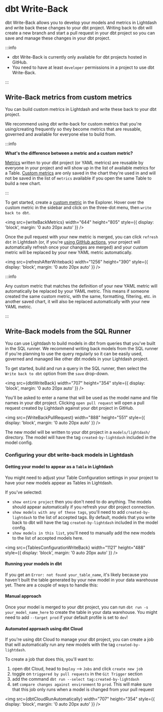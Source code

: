 
# dbt Write-Back

dbt Write-Back allows you to develop your models and metrics in Lightdash and write back these changes to your dbt project. Writing back to dbt will create a new branch and start a pull request in your dbt project so you can save and manage these changes in your dbt project.


:::info

- dbt Write-Back is currently only available for dbt projects hosted in GitHub. 
- You need to have at least `developer` permissions in a project to use dbt Write-Back.

:::

## Write-Back metrics from custom metrics

You can build custom metrics in Lightdash and write these back to your dbt project. 

We recommend using dbt write-back for custom metrics that you're using/creating frequently so they become metrics that are reusable, governed and available for everyone else to build from.

:::info 

**What's the difference between a metric and a custom metric?**

[Metrics](/references/metrics) written to your dbt project (or YAML metrics) are reusable by everyone in your project and will show up in the list of available metrics for a Table. [Custom metrics](/references/custom-fields#custom-metrics) are only saved in the chart they're used in and will not be saved in the list of `metrics` available if you open the same Table to build a new chart. 

:::

To get started, create a [custom metric](/references/custom-fields#custom-metrics) in the Explorer. Hover over the custom metric in the sidebar and click on the three-dot menu, then `write back to dbt`. 

<img
  src={writeBackMetrics}
  width="644"
  height="805"
  style={{ display: 'block', margin: '0 auto 20px auto' }}
/>

Once the pull request with your new metric is merged, you can click `refresh dbt` in Lightdash (or, if you're [using GitHub actions](../guides/cli/how-to-use-lightdash-deploy#automatically-deploy-your-changes-to-lightdash-using-a-github-action), your project will automatically refresh once your changes are merged) and your custom metric will be replaced by your new YAML metric automatically. 

<img
  src={refreshAfterWriteback}
  width="1256"
  height="390"
  style={{ display: 'block', margin: '0 auto 20px auto' }}
/>

:::info

Any custom metric that matches the definition of your new YAML metric will automatically be replaced by your YAML metric. This means if someone created the same custom metric, with the same, formatting, filtering, etc. in another saved chart, it will also be replaced automatically with your new YAML metric.

:::

## Write-Back models from the SQL Runner

You can use Lightdash to build models in dbt from queries that you've built in the SQL runner. We recommend writing back models from the SQL runner if you're planning to use the query regularly so it can be easily used, governed and managed like other dbt models in your Lightdash project.

To get started, build and run a query in the SQL runner, then select the `Write back to dbt` option from the `save` drop-down.

<img
  src={dbtWriteBack}
  width="707"
  height="354"
  style={{ display: 'block', margin: '0 auto 20px auto' }}
/>

You'll be asked to enter a name that will be used as the model name and file names in your dbt project. Clicking `open pull request` will open a pull request created by Lightdash against your dbt project in GitHub.

<img
  src={WriteBackPullRequest}
  width="888"
  height="551"
  style={{ display: 'block', margin: '0 auto 20px auto' }}
/>

The new model will be written to your dbt project in a `models/lightdash/` directory. The model will have the tag `created-by-lightdash` included in the model config.

### Configuring your dbt write-back models in Lightdash

#### Getting your model to appear as a `Table` in Lightdash

You might need to adjust your Table Configuration settings in your project to have your new models appear as Tables in Lightdash.

If you've selected:

- `show entire project` then you don't need to do anything. The models should appear automatically if you refresh your dbt project connection.
- `show models with any of these tags`, you'll need to add `created-by-lightdash` to the list of accepted tags. By default, models that you write back to dbt will have the tag `created-by-lightdash` included in the model config.
- `show models in this list`, you'll need to manually add the new models to the list of accepted models here.

<img
  src={TablesConfigurationWriteBack}
  width="1121"
  height="488"
  style={{ display: 'block', margin: '0 auto 20px auto' }}
/>

#### Running your models in dbt

If you get an `Error: not found your_table_name`, it's likely because you haven't built the table generated by your new model in your data warehouse yet. There are a couple of ways to handle this:

#### Manual approach

Once your model is merged to your dbt project, you can run `dbt run -s your_model_name_here` to create the table in your data warehouse. You might need to add `--target prod` if your default profile is set to `dev`!

#### Automated approach using dbt Cloud

If you're using dbt Cloud to manage your dbt project, you can create a job that will automatically run any new models with the tag `created-by-lightdash`.

To create a job that does this, you'll want to:

1. open dbt Cloud, head to `Deploy` --> `Jobs` and click `create new job`
2. toggle on `triggered by pull requests` in the `Git Trigger` section
3. add the command `dbt run --select tag:created-by-lightdash`
4. set `compare changes against environment` to `prod`. This will make sure that this job only runs when a model is changed from your pull request

<img
  src={dbtCloudRunAutomatically}
  width="707"
  height="354"
  style={{ display: 'block', margin: '0 auto 20px auto' }}
/>